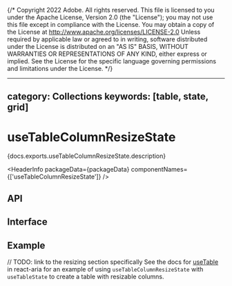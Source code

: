 {/* Copyright 2022 Adobe. All rights reserved.
This file is licensed to you under the Apache License, Version 2.0 (the "License");
you may not use this file except in compliance with the License. You may obtain a copy
of the License at http://www.apache.org/licenses/LICENSE-2.0
Unless required by applicable law or agreed to in writing, software distributed under
the License is distributed on an "AS IS" BASIS, WITHOUT WARRANTIES OR REPRESENTATIONS
OF ANY KIND, either express or implied. See the License for the specific language
governing permissions and limitations under the License. */}



---
category: Collections
keywords: [table, state, grid]
---

# useTableColumnResizeState

<PageDescription>{docs.exports.useTableColumnResizeState.description}</PageDescription>

<HeaderInfo
  packageData={packageData}
  componentNames={['useTableColumnResizeState']} />

## API

<FunctionAPI function={docs.exports.useTableColumnResizeState} links={docs.links} />

## Interface

###
<ClassAPI links={docs.links} class={docs.links[docs.exports.useTableColumnResizeState.return.base.id]} />

## Example

// TODO: link to the resizing section specifically
See the docs for [useTable](/react-aria/useTable.html#resizable-columns) in react-aria for an example of using `useTableColumnResizeState`
with `useTableState` to create a table with resizable columns.
